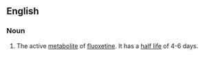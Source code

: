 ==English==

===Noun===
{{en-noun|-}}

# The active [[metabolite]] of [[fluoxetine]]. It has a [[half life]] of 4-6 days.